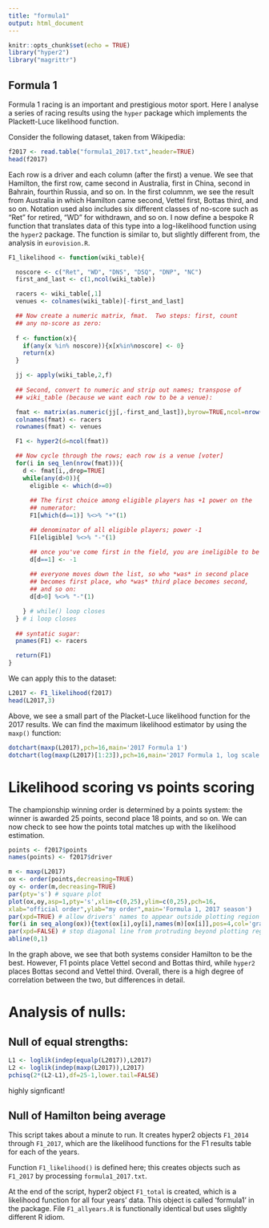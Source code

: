 ```yaml
---
title: "formula1"
output: html_document
---
```


```r
knitr::opts_chunk$set(echo = TRUE)
library("hyper2")
library("magrittr")
```

## Formula 1

Formula 1 racing is an important and prestigious motor sport.  Here I
analyse a series of racing results using the `hyper` package which
implements the Plackett-Luce likelihood function.

Consider the following dataset, taken from Wikipedia:

```r
f2017 <- read.table("formula1_2017.txt",header=TRUE)
head(f2017)
```

Each row is a driver and each column (after the first) a venue.  We
see that Hamilton, the first row, came second in Australia, first in
China, second in Bahrain, fourthin Russia, and so on.  In the first
columnm, we see the result from Australia in which Hamilton came
second, Vettel first, Bottas third, and so on.  Notation used also
includes six different classes of no-score such as "Ret" for retired,
"WD" for withdrawn, and so on.  I now define a bespoke R function that
translates data of this type into a log-likelihood function using the
`hyper2` package.  The function is similar to, but slightly different
from, the analysis in `eurovision.R`.



```r
F1_likelihood <- function(wiki_table){

  noscore <- c("Ret", "WD", "DNS", "DSQ", "DNP", "NC")
  first_and_last <- c(1,ncol(wiki_table))

  racers <- wiki_table[,1]
  venues <- colnames(wiki_table)[-first_and_last] 

  ## Now create a numeric matrix, fmat.  Two steps: first, count
  ## any no-score as zero:
  
  f <- function(x){
    if(any(x %in% noscore)){x[x%in%noscore] <- 0}
    return(x)
  }

  jj <- apply(wiki_table,2,f)
  
  ## Second, convert to numeric and strip out names; transpose of
  ## wiki_table (because we want each row to be a venue):

  fmat <- matrix(as.numeric(jj[,-first_and_last]),byrow=TRUE,ncol=nrow(wiki_table)) 
  colnames(fmat) <- racers
  rownames(fmat) <- venues

  F1 <- hyper2(d=ncol(fmat))

  ## Now cycle through the rows; each row is a venue [voter]
  for(i in seq_len(nrow(fmat))){
    d <- fmat[i,,drop=TRUE]
    while(any(d>0)){
      eligible <- which(d>=0)
      
      ## The first choice among eligible players has +1 power on the
      ## numerator:
      F1[which(d==1)] %<>% "+"(1)

      ## denominator of all eligible players; power -1
      F1[eligible] %<>% "-"(1)

      ## once you've come first in the field, you are ineligible to be first again:
      d[d==1] <- -1
      
      ## everyone moves down the list, so who *was* in second place
      ## becomes first place, who *was* third place becomes second,
      ## and so on:
      d[d>0] %<>% "-"(1)

    } # while() loop closes
  } # i loop closes
  
  ## syntatic sugar:
  pnames(F1) <- racers

  return(F1)
}
```

We can apply this to the dataset:

```r
L2017 <- F1_likelihood(f2017)
head(L2017,3)
```

Above, we see a small part of the Placket-Luce likelihood function for
the 2017 results.  We can find the maximum likelihood estimator by
using the `maxp()` function:


```r
dotchart(maxp(L2017),pch=16,main='2017 Formula 1')
dotchart(log(maxp(L2017)[1:23]),pch=16,main='2017 Formula 1, log scale')
```

# Likelihood scoring vs points scoring

The championship winning order is determined by a points system: the
winner is awarded 25 points, second place 18 points, and so on.  We
can now check to see how the points total matches up with the
likelihood estimation.

```r
points <- f2017$points
names(points) <- f2017$driver

m <- maxp(L2017)
ox <- order(points,decreasing=TRUE)
oy <- order(m,decreasing=TRUE)
par(pty='s') # square plot
plot(ox,oy,asp=1,pty='s',xlim=c(0,25),ylim=c(0,25),pch=16,
xlab="official order",ylab="my order",main='Formula 1, 2017 season')
par(xpd=TRUE) # allow drivers' names to appear outside plotting region
for(i in seq_along(ox)){text(ox[i],oy[i],names(m)[ox[i]],pos=4,col='gray') }
par(xpd=FALSE) # stop diagonal line from protruding beyond plotting region
abline(0,1)
```

In the graph above, we see that both systems consider Hamilton to be
the best.  However, F1 points place Vettel second and Bottas third,
while `hyper2` places Bottas second and Vettel third.  Overall, there
is a high degree of correlation between the two, but differences in
detail.

# Analysis of nulls:

## Null of equal strengths:

```r
L1 <- loglik(indep(equalp(L2017)),L2017)
L2 <- loglik(indep(maxp(L2017)),L2017)
pchisq(2*(L2-L1),df=25-1,lower.tail=FALSE)
```

highly signficant!

## Null of Hamilton being average


This script takes about a minute to run.  It creates hyper2 objects
`F1_2014` through `F1_2017`, which are the likelihood functions for
the F1 results table for each of the years.

Function `F1_likelihood()` is defined here; this creates objects such as
`F1_2017` by processing `formula1_2017.txt`.

At the end of the script, hyper2 object `F1_total` is created, which
is a likelihood function for all four years' data.  This object is
called 'formula1' in the package.  File `F1_allyears.R` is functionally
identical but uses slightly different R idiom.


